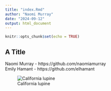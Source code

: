 ```yaml
---
title: "index.Rmd"
author: "Naomi Murray"
date: "2024-09-12"
output: html_document
---
```


```r
knitr::opts_chunk$set(echo = TRUE)
```

## A Title

Naomi Murray - https://github.com/naomiamurray  
Emily Hamant - https://github.com/elhamant


![California lupine](https://calscape.org/storage/app/ExtData/allimages/Photos/Lupinus_nanus_image1.jpg)